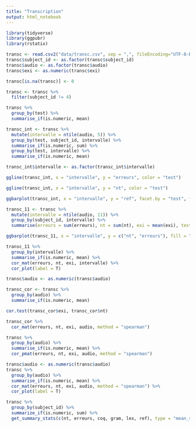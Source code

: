 ```yaml
---
title: "Transcription"
output: html_notebook
---
```



```r
library(tidyverse)
library(ggpubr)
library(rstatix)

transc <- read.csv2("data/transc.csv", sep = ",", fileEncoding="UTF-8-BOM")
transc$subject_id <- as.factor(transc$subject_id)
transc$audio <- as.factor(transc$audio)
transc$exi <- as.numeric(transc$exi)

transc[is.na(transc)] <- 0

transc <- transc %>%
  filter(subject_id != 4)

transc %>%
  group_by(test) %>%
  summarise_if(is.numeric, mean)

```


```r
transc_int <- transc %>%
  mutate(intervalle = ntile(audio, 5)) %>%
  group_by(test, subject_id, intervalle) %>%
  summarise_if(is.numeric, sum) %>%
  group_by(test, intervalle) %>%
  summarise_if(is.numeric, mean)

transc_int$intervalle <- as.factor(transc_int$intervalle)

```


```r
ggline(transc_int, x = "intervalle", y = "erreurs", color = "test")
```

```r
ggline(transc_int, x = "intervalle", y = "nt", color = "test")
```

```r
ggbarplot(transc_int, x = "intervalle", y = "ref", facet.by = "test", fill = "exi", add = "mean_sd")
```



```r
transc_11 <- transc %>%
  mutate(intervalle = ntile(audio, 11)) %>%
  group_by(subject_id, intervalle) %>%
  summarise(erreurs = sum(erreurs), nt = sum(nt), exi = mean(exi), test = test)

ggbarplot(transc_11, x = "intervalle", y = c("nt", "erreurs"), fill = "exi", add = "mean_sd")

```

```r
transc_11 %>%
  group_by(intervalle) %>%
  summarise_if(is.numeric, mean) %>%
  cor_mat(erreurs, nt, exi, intervalle) %>%
  cor_plot(label = T)
```

```r
transc$audio <- as.numeric(transc$audio)

transc_cor <- transc %>%
  group_by(audio) %>%
  summarise_if(is.numeric, mean)

cor.test(transc_cor$exi, transc_cor$nt)

transc_cor %>%
  cor_mat(erreurs, nt, exi, audio, method = "spearman")
```

```r
transc %>%
  group_by(audio) %>%
  summarise_if(is.numeric, mean) %>%
  cor_pmat(erreurs, nt, exi, audio, method = "spearman")
```


```r
transc$audio <- as.numeric(transc$audio)
transc %>%
  group_by(audio) %>%
  summarise_if(is.numeric, mean) %>%
  cor_mat(erreurs, nt, exi, audio, method = "spearman") %>%
  cor_plot(label = T)
```

```r
transc %>%
  group_by(subject_id) %>%
  summarize_if(is.numeric, sum) %>%
  get_summary_stats(c(nt, erreurs, coq, gram, lex, ref), type = "mean_sd")
```






















